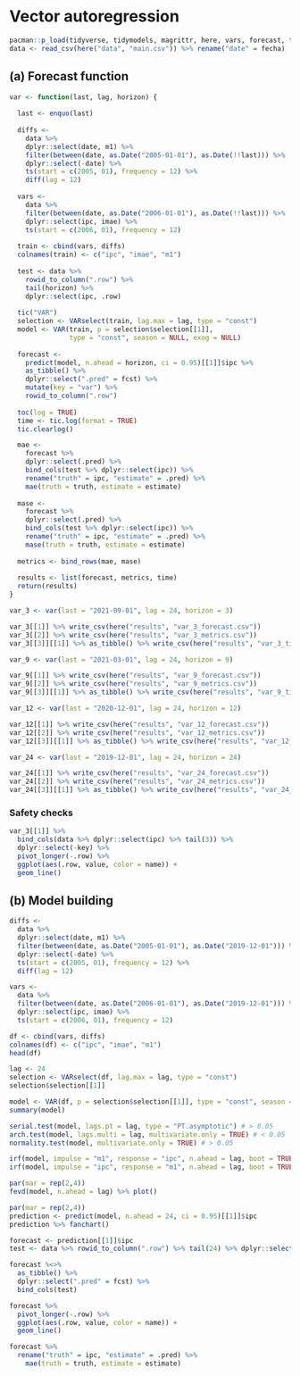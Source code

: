# Vector autoregression

```r
pacman::p_load(tidyverse, tidymodels, magrittr, here, vars, forecast, tseries, tictoc)
data <- read_csv(here("data", "main.csv")) %>% rename("date" = fecha)
```

## (a) Forecast function

```r
var <- function(last, lag, horizon) {
  
  last <- enquo(last)
  
  diffs <- 
    data %>% 
    dplyr::select(date, m1) %>% 
    filter(between(date, as.Date("2005-01-01"), as.Date(!!last))) %>% 
    dplyr::select(-date) %>% 
    ts(start = c(2005, 01), frequency = 12) %>% 
    diff(lag = 12)
  
  vars <- 
    data %>% 
    filter(between(date, as.Date("2006-01-01"), as.Date(!!last))) %>% 
    dplyr::select(ipc, imae) %>% 
    ts(start = c(2006, 01), frequency = 12)
  
  train <- cbind(vars, diffs)
  colnames(train) <- c("ipc", "imae", "m1")
  
  test <- data %>% 
    rowid_to_column(".row") %>% 
    tail(horizon) %>% 
    dplyr::select(ipc, .row)
  
  tic("VAR")
  selection <- VARselect(train, lag.max = lag, type = "const")
  model <- VAR(train, p = selection$selection[[1]], 
               type = "const", season = NULL, exog = NULL)
  
  forecast <- 
    predict(model, n.ahead = horizon, ci = 0.95)[[1]]$ipc %>% 
    as_tibble() %>% 
    dplyr::select(".pred" = fcst) %>% 
    mutate(key = "var") %>% 
    rowid_to_column(".row")
  
  toc(log = TRUE)
  time <- tic.log(format = TRUE)
  tic.clearlog()

  mae <-
    forecast %>% 
    dplyr::select(.pred) %>% 
    bind_cols(test %>% dplyr::select(ipc)) %>% 
    rename("truth" = ipc, "estimate" = .pred) %>% 
    mae(truth = truth, estimate = estimate)
  
  mase <-
    forecast %>% 
    dplyr::select(.pred) %>% 
    bind_cols(test %>% dplyr::select(ipc)) %>% 
    rename("truth" = ipc, "estimate" = .pred) %>% 
    mase(truth = truth, estimate = estimate)
  
  metrics <- bind_rows(mae, mase)
  
  results <- list(forecast, metrics, time)
  return(results)
}
```

```r
var_3 <- var(last = "2021-09-01", lag = 24, horizon = 3)

var_3[[1]] %>% write_csv(here("results", "var_3_forecast.csv"))
var_3[[2]] %>% write_csv(here("results", "var_3_metrics.csv"))
var_3[[3]][[1]] %>% as_tibble() %>% write_csv(here("results", "var_3_time.csv"))
```

```r
var_9 <- var(last = "2021-03-01", lag = 24, horizon = 9)

var_9[[1]] %>% write_csv(here("results", "var_9_forecast.csv"))
var_9[[2]] %>% write_csv(here("results", "var_9_metrics.csv"))
var_9[[3]][[1]] %>% as_tibble() %>% write_csv(here("results", "var_9_time.csv"))
```

```r
var_12 <- var(last = "2020-12-01", lag = 24, horizon = 12)

var_12[[1]] %>% write_csv(here("results", "var_12_forecast.csv"))
var_12[[2]] %>% write_csv(here("results", "var_12_metrics.csv"))
var_12[[3]][[1]] %>% as_tibble() %>% write_csv(here("results", "var_12_time.csv"))
```

```r
var_24 <- var(last = "2019-12-01", lag = 24, horizon = 24)

var_24[[1]] %>% write_csv(here("results", "var_24_forecast.csv"))
var_24[[2]] %>% write_csv(here("results", "var_24_metrics.csv"))
var_24[[3]][[1]] %>% as_tibble() %>% write_csv(here("results", "var_24_time.csv"))
```

### Safety checks

```r
var_3[[1]] %>% 
  bind_cols(data %>% dplyr::select(ipc) %>% tail(3)) %>% 
  dplyr::select(-key) %>% 
  pivot_longer(-.row) %>% 
  ggplot(aes(.row, value, color = name)) +
  geom_line()
```

## (b) Model building

```r
diffs <- 
  data %>% 
  dplyr::select(date, m1) %>% 
  filter(between(date, as.Date("2005-01-01"), as.Date("2019-12-01"))) %>% 
  dplyr::select(-date) %>% 
  ts(start = c(2005, 01), frequency = 12) %>% 
  diff(lag = 12)
```

```r
vars <- 
  data %>% 
  filter(between(date, as.Date("2006-01-01"), as.Date("2019-12-01"))) %>% 
  dplyr::select(ipc, imae) %>% 
  ts(start = c(2006, 01), frequency = 12)

df <- cbind(vars, diffs)
colnames(df) <- c("ipc", "imae", "m1")
head(df)
```

```r
lag <- 24
selection <- VARselect(df, lag.max = lag, type = "const")
selection$selection[[1]]

model <- VAR(df, p = selection$selection[[1]], type = "const", season = NULL, exog = NULL)
summary(model)
```

```r
serial.test(model, lags.pt = lag, type = "PT.asymptotic") # > 0.05
arch.test(model, lags.multi = lag, multivariate.only = TRUE) # < 0.05
normality.test(model, multivariate.only = TRUE) # > 0.05
```

```r
irf(model, impulse = "m1", response = "ipc", n.ahead = lag, boot = TRUE) %>% plot()
irf(model, impulse = "ipc", response = "m1", n.ahead = lag, boot = TRUE) %>% plot()
```

```r
par(mar = rep(2,4))
fevd(model, n.ahead = lag) %>% plot()
```

```r
par(mar = rep(2,4))
prediction <- predict(model, n.ahead = 24, ci = 0.95)[[1]]$ipc
prediction %>% fanchart()
```

```r
forecast <- prediction[[1]]$ipc
test <- data %>% rowid_to_column(".row") %>% tail(24) %>% dplyr::select(ipc, .row)

forecast %<>% 
  as_tibble() %>% 
  dplyr::select(".pred" = fcst) %>% 
  bind_cols(test)

forecast %>% 
  pivot_longer(-.row) %>% 
  ggplot(aes(.row, value, color = name)) +
  geom_line()

forecast %>% 
  rename("truth" = ipc, "estimate" = .pred) %>% 
    mae(truth = truth, estimate = estimate)
```

